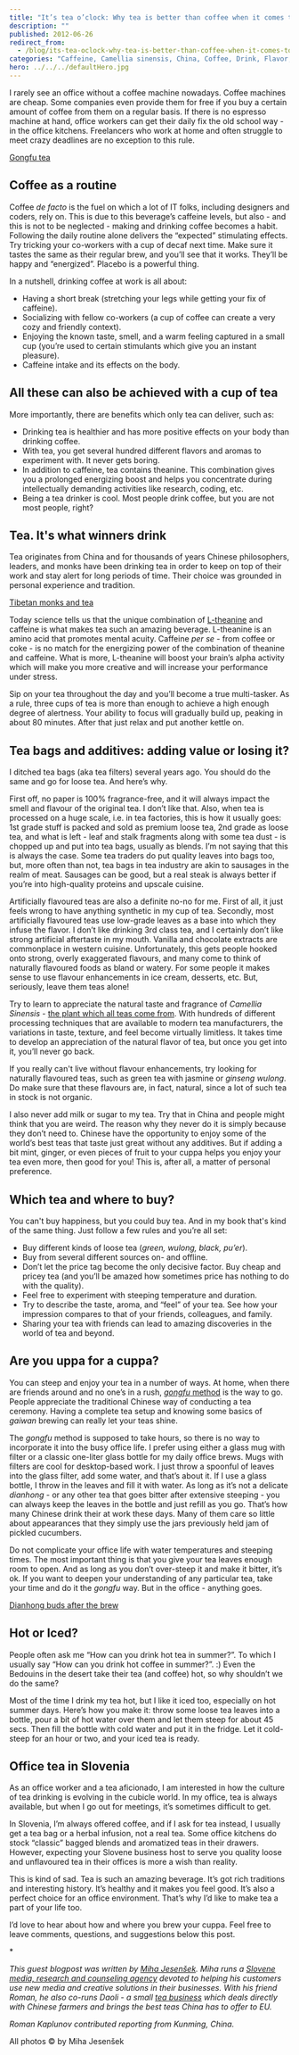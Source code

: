 ```yaml
---
title: "It’s tea o’clock: Why tea is better than coffee when it comes to office life?"
description: ""
published: 2012-06-26
redirect_from:
  - /blog/its-tea-oclock-why-tea-is-better-than-coffee-when-it-comes-to-office-life/swizec/4737
categories: "Caffeine, Camellia sinensis, China, Coffee, Drink, Flavor, Tea, Theanine, Uncategorized"
hero: ../../../defaultHero.jpg
---
```


I rarely see an office without a coffee machine nowadays. Coffee machines are cheap. Some companies even provide them for free if you buy a certain amount of coffee from them on a regular basis. If there is no espresso machine at hand, office workers can get their daily fix the old school way - in the office kitchens. Freelancers who work at home and often struggle to meet crazy deadlines are no exception to this rule.

[Gongfu tea](https://swizec.com/wp-content/uploads/2012/06/gongfu-tea-1024x682.jpg)

## Coffee as a routine

Coffee _de facto_ is the fuel on which a lot of IT folks, including designers and coders, rely on. This is due to this beverage’s caffeine levels, but also - and this is not to be neglected - making and drinking coffee becomes a habit. Following the daily routine alone delivers the “expected” stimulating effects. Try tricking your co-workers with a cup of decaf next time. Make sure it tastes the same as their regular brew, and you’ll see that it works. They’ll be happy and “energized”. Placebo is a powerful thing.

In a nutshell, drinking coffee at work is all about:

- Having a short break (stretching your legs while getting your fix of caffeine).
- Socializing with fellow co-workers (a cup of coffee can create a very cozy and friendly context).
- Enjoying the known taste, smell, and a warm feeling captured in a small cup (you’re used to certain stimulants which give you an instant pleasure).
- Caffeine intake and its effects on the body.

## All these can also be achieved with a cup of tea

More importantly, there are benefits which only tea can deliver, such as:

- Drinking tea is healthier and has more positive effects on your body than drinking coffee.
- With tea, you get several hundred different flavors and aromas to experiment with. It never gets boring.
- In addition to caffeine, tea contains theanine. This combination gives you a prolonged energizing boost and helps you concentrate during intellectually demanding activities like research, coding, etc.
- Being a tea drinker is cool. Most people drink coffee, but you are not most people, right?

## Tea. It's what winners drink

Tea originates from China and for thousands of years Chinese philosophers, leaders, and monks have been drinking tea in order to keep on top of their work and stay alert for long periods of time. Their choice was grounded in personal experience and tradition.

[Tibetan monks and tea](https://swizec.com/wp-content/uploads/2012/06/tibetan-monks-and-tea-1024x683.jpg)

Today science tells us that the unique combination of [L-theanine](http://en.wikipedia.org/wiki/Theanine) and caffeine is what makes tea such an amazing beverage. L-theanine is an amino acid that promotes mental acuity. Caffeine _per se_ - from coffee or coke - is no match for the energizing power of the combination of theanine and caffeine. What is more, L-theanine will boost your brain’s alpha activity which will make you more creative and will increase your performance under stress.

Sip on your tea throughout the day and you’ll become a true multi-tasker. As a rule, three cups of tea is more than enough to achieve a high enough degree of alertness. Your ability to focus will gradually build up, peaking in about 80 minutes. After that just relax and put another kettle on.

## Tea bags and additives: adding value or losing it?

I ditched tea bags (aka tea filters) several years ago. You should do the same and go for loose tea. And here’s why.

First off, no paper is 100% fragrance-free, and it will always impact the smell and flavour of the original tea. I don’t like that. Also, when tea is processed on a huge scale, i.e. in tea factories, this is how it usually goes: 1st grade stuff is packed and sold as premium loose tea, 2nd grade as loose tea, and what is left - leaf and stalk fragments along with some tea dust - is chopped up and put into tea bags, usually as blends. I’m not saying that this is always the case. Some tea traders do put quality leaves into bags too, but, more often than not, tea bags in tea industry are akin to sausages in the realm of meat. Sausages can be good, but a real steak is always better if you’re into high-quality proteins and upscale cuisine.

Artificially flavoured teas are also a definite no-no for me. First of all, it just feels wrong to have anything synthetic in my cup of tea. Secondly, most artificially flavoured teas use low-grade leaves as a base into which they infuse the flavor. I don’t like drinking 3rd class tea, and I certainly don’t like strong artificial aftertaste in my mouth. Vanilla and chocolate extracts are commonplace in western cuisine. Unfortunately, this gets people hooked onto strong, overly exaggerated flavours, and many come to think of naturally flavoured foods as bland or watery. For some people it makes sense to use flavour enhancements in ice cream, desserts, etc. But, seriously, leave them teas alone!

Try to learn to appreciate the natural taste and fragrance of _Camellia Sinensis_ - [the plant which all teas come from](http://eng.daoli.eu/understanding-tea/). With hundreds of different processing techniques that are available to modern tea manufacturers, the variations in taste, texture, and feel become virtually limitless. It takes time to develop an appreciation of the natural flavor of tea, but once you get into it, you’ll never go back.

If you really can't live without flavour enhancements, try looking for naturally flavoured teas, such as green tea with jasmine or _ginseng wulong_. Do make sure that these flavours are, in fact, natural, since a lot of such tea in stock is not organic.

I also never add milk or sugar to my tea. Try that in China and people might think that you are weird. The reason why they never do it is simply because they don’t need to. Chinese have the opportunity to enjoy some of the world’s best teas that taste just great without any additives. But if adding a bit mint, ginger, or even pieces of fruit to your cuppa helps you enjoy your tea even more, then good for you! This is, after all, a matter of personal preference.

## Which tea and where to buy?

You can't buy happiness, but you could buy tea. And in my book that's kind of the same thing. Just follow a few rules and you’re all set:

- Buy different kinds of loose tea (_green, wulong, black, pu’er_).
- Buy from several different sources on- and offline.
- Don’t let the price tag become the only decisive factor. Buy cheap and pricey tea (and you’ll be amazed how sometimes price has nothing to do with the quality).
- Feel free to experiment with steeping temperature and duration.
- Try to describe the taste, aroma, and “feel” of your tea. See how your impression compares to that of your friends, colleagues, and family.
- Sharing your tea with friends can lead to amazing discoveries in the world of tea and beyond.

## Are you uppa for a cuppa?

You can steep and enjoy your tea in a number of ways. At home, when there are friends around and no one’s in a rush, [_gongfu_ method](http://eng.daoli.eu/culture-of-tea-drinking-impressions-from-hosting-tea-parties/) is the way to go. People appreciate the traditional Chinese way of conducting a tea ceremony. Having a complete tea setup and knowing some basics of _gaiwan_ brewing can really let your teas shine.

The _gongfu_ method is supposed to take hours, so there is no way to incorporate it into the busy office life. I prefer using either a glass mug with filter or a classic one-liter glass bottle for my daily office brews. Mugs with filters are cool for desktop-based work. I just throw a spoonful of leaves into the glass filter, add some water, and that’s about it. If I use a glass bottle, I throw in the leaves and fill it with water. As long as it’s not a delicate _dianhong_ - or any other tea that goes bitter after extensive steeping - you can always keep the leaves in the bottle and just refill as you go. That’s how many Chinese drink their at work these days. Many of them care so little about appearances that they simply use the jars previously held jam of pickled cucumbers.

Do not complicate your office life with water temperatures and steeping times. The most important thing is that you give your tea leaves enough room to open. And as long as you don’t over-steep it and make it bitter, it’s ok. If you want to deepen your understanding of any particular tea, take your time and do it the _gongfu_ way. But in the office - anything goes.

[Dianhong buds after the brew](https://swizec.com/wp-content/uploads/2012/06/dianhong-buds-1024x682.jpg)

## Hot or Iced?

People often ask me “How can you drink hot tea in summer?”. To which I usually say “How can you drink hot coffee in summer?”. :) Even the Bedouins in the desert take their tea (and coffee) hot, so why shouldn’t we do the same?

Most of the time I drink my tea hot, but I like it iced too, especially on hot summer days. Here’s how you make it: throw some loose tea leaves into a bottle, pour a bit of hot water over them and let them steep for about 45 secs. Then fill the bottle with cold water and put it in the fridge. Let it cold-steep for an hour or two, and your iced tea is ready.

## Office tea in Slovenia

As an office worker and a tea aficionado, I am interested in how the culture of tea drinking is evolving in the cubicle world. In my office, tea is always available, but when I go out for meetings, it’s sometimes difficult to get.

In Slovenia, I’m always offered coffee, and if I ask for tea instead, I usually get a tea bag or a herbal infusion, not a real tea. Some office kitchens do stock “classic” bagged blends and aromatized teas in their drawers. However, expecting your Slovene business host to serve you quality loose and unflavoured tea in their offices is more a wish than reality.

This is kind of sad. Tea is such an amazing beverage. It’s got rich traditions and interesting history. It’s healthy and it makes you feel good. It’s also a perfect choice for an office environment. That’s why I’d like to make tea a part of your life too.

I’d love to hear about how and where you brew your cuppa. Feel free to leave comments, questions, and suggestions below this post.

\*

_This guest blogpost was written by [Miha Jesenšek](https://plus.google.com/115689353638738570665?rel=author). Miha runs a [Slovene media, research and counseling agency](http://ithinkthereforeiam.si/english/) devoted to helping his customers use new media and creative solutions in their businesses. With his friend Roman, he also co-runs Daoli - a small [tea business](http://daoli.eu) which deals directly with Chinese farmers and brings the best teas China has to offer to EU._

_Roman Kaplunov contributed reporting from Kunming, China._

All photos © by Miha Jesenšek
